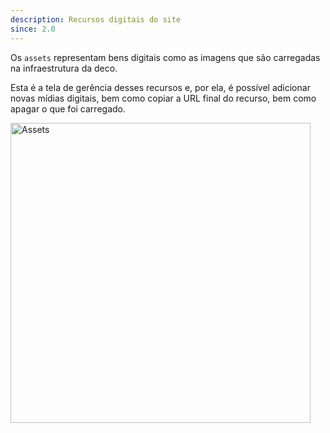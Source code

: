 ```yaml
---
description: Recursos digitais do site
since: 2.0
---
```


Os `assets` representam bens digitais como as imagens que são carregadas na
infraestrutura da deco.

Esta é a tela de gerência desses recursos e, por ela, é possível adicionar novas
mídias digitais, bem como copiar a URL final do recurso, bem como apagar o que
foi carregado.

<Frame><img width="480" alt="Assets" src="/docs/cms-capabilities/assets/assets.png"/></Frame>
